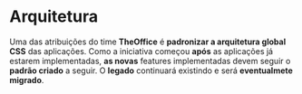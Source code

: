 
<Meta title="External Pages/Arquitetura" />

# Arquitetura

Uma das atribuições do time **TheOffice** é **padronizar a arquitetura global CSS** das aplicações. Como a iniciativa começou **após**
as aplicações já estarem implementadas, **as novas** features implementadas devem seguir o **padrão criado** a seguir. O **legado** continuará
existindo e será **eventualmete migrado**.

